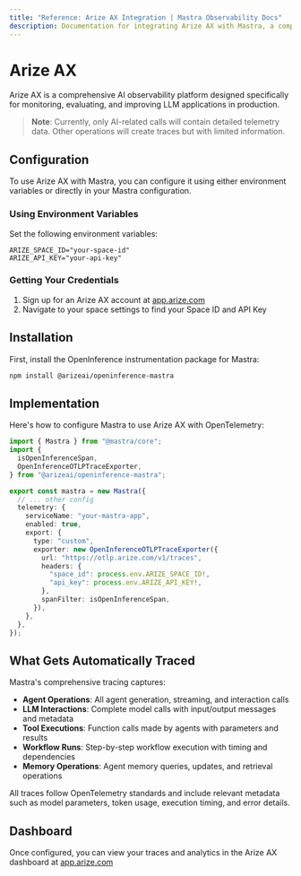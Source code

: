 ```yaml
---
title: "Reference: Arize AX Integration | Mastra Observability Docs"
description: Documentation for integrating Arize AX with Mastra, a comprehensive AI observability platform for monitoring and evaluating LLM applications.
---
```


# Arize AX

Arize AX is a comprehensive AI observability platform designed specifically for monitoring, evaluating, and improving LLM applications in production.

> **Note**: Currently, only AI-related calls will contain detailed telemetry data. Other operations will create traces but with limited information.

## Configuration

To use Arize AX with Mastra, you can configure it using either environment variables or directly in your Mastra configuration.

### Using Environment Variables

Set the following environment variables:

```env
ARIZE_SPACE_ID="your-space-id"
ARIZE_API_KEY="your-api-key"
```

### Getting Your Credentials

1. Sign up for an Arize AX account at [app.arize.com](https://app.arize.com)
2. Navigate to your space settings to find your Space ID and API Key

## Installation

First, install the OpenInference instrumentation package for Mastra:

```bash
npm install @arizeai/openinference-mastra
```

## Implementation

Here's how to configure Mastra to use Arize AX with OpenTelemetry:

```typescript
import { Mastra } from "@mastra/core";
import {
  isOpenInferenceSpan,
  OpenInferenceOTLPTraceExporter,
} from "@arizeai/openinference-mastra";

export const mastra = new Mastra({
  // ... other config
  telemetry: {
    serviceName: "your-mastra-app",
    enabled: true,
    export: {
      type: "custom",
      exporter: new OpenInferenceOTLPTraceExporter({
        url: "https://otlp.arize.com/v1/traces",
        headers: {
          "space_id": process.env.ARIZE_SPACE_ID!,
          "api_key": process.env.ARIZE_API_KEY!,
        },
        spanFilter: isOpenInferenceSpan,
      }),
    },
  },
});
```

## What Gets Automatically Traced

Mastra's comprehensive tracing captures:

- **Agent Operations**: All agent generation, streaming, and interaction calls
- **LLM Interactions**: Complete model calls with input/output messages and metadata
- **Tool Executions**: Function calls made by agents with parameters and results
- **Workflow Runs**: Step-by-step workflow execution with timing and dependencies
- **Memory Operations**: Agent memory queries, updates, and retrieval operations

All traces follow OpenTelemetry standards and include relevant metadata such as model parameters, token usage, execution timing, and error details.

## Dashboard

Once configured, you can view your traces and analytics in the Arize AX dashboard at [app.arize.com](https://app.arize.com)
